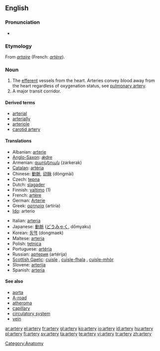 ==English==

===Pronunciation===
* {{audio|en-us-artery.ogg|Audio (US)}}

===Etymology===
From {{etyl|fro}} ''[[artaire]]'' (French: ''[[artère]]'').

===Noun===
{{wikipedia}}
{{en-noun|arteries}}

# The [[efferent]] vessels from the heart. Arteries convey blood away from the heart regardless of oxygenation status, see [[pulmonary artery]].
# A major transit corridor.

====Derived terms====
* [[arterial]]
* [[arterially]]
* [[arteriole]]
* [[carotid artery]]

====Translations====
{{trans-top|efferent vassels from the heart}}
* Albanian: [[arterie]]
* [[Anglo-Saxon]]: [[ǽdre]] {{f}}
* Armenian: [[զարկերակ]] (zarkerak)
* [[Catalan]]: [[artèria]] {{f}}
* Chinese: [[動脈]], [[动脉]] (dòngmài)
* Czech: [[tepna]] {{f}}
* Dutch: [[slagader]] {{m}}
* Finnish: [[valtimo]] (1)
* French: [[artère]] {{f}}
* German: [[Arterie]] {{f}}
* Greek: [[αρτηρία]] (artiría) {{f}}
* [[Ido]]: arterio
{{trans-mid}}
* Italian: [[arteria]] {{f}}
* Japanese: [[動脈]] ([[どうみゃく]], dōmyaku)
* Korean: [[동맥]] (dongmaek)
* Maltese: [[arterja]]
* Polish: [[tętnica]] {{f}}
* Portuguese: [[artéria]] {{f}}
* Russian: [[артерия]] (artérija) {{f}}
* [[Scottish Gaelic]]: [[cuisle]] {{f}}, [[cuisle-fhala]] {{f}}, [[cuisle-mhòr]] {{f}}
* Slovene: [[arterija]] {{f}}
* Spanish: [[arteria]] {{f}}
{{trans-bottom}}

====See also====
* [[aorta]]
* [[A-road]]
* [[atheroma]]
* [[capillary]]
* [[circulatory system]]
* [[vein]]

[[Category:Anatomy]]

[[ar:artery]]
[[el:artery]]
[[fr:artery]]
[[gl:artery]]
[[ko:artery]]
[[io:artery]]
[[id:artery]]
[[hu:artery]]
[[pl:artery]]
[[fi:artery]]
[[sv:artery]]
[[ta:artery]]
[[te:artery]]
[[vi:artery]]
[[tr:artery]]
[[zh:artery]]